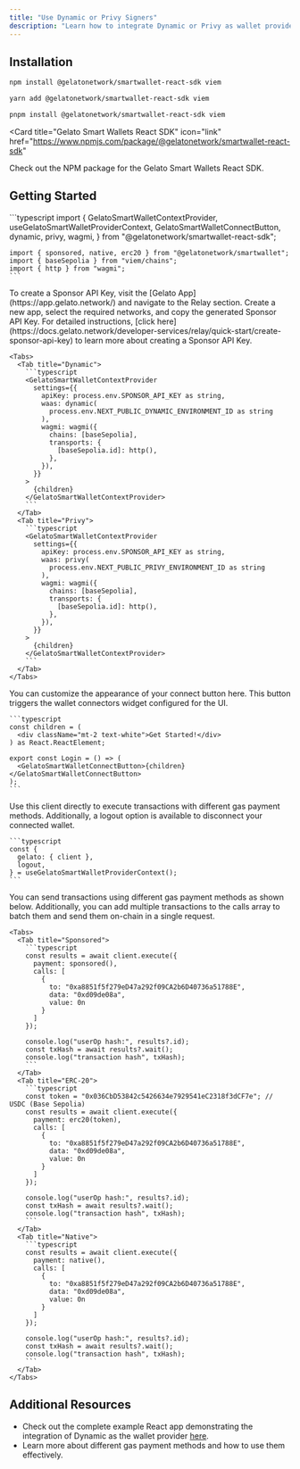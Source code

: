```yaml
---
title: "Use Dynamic or Privy Signers"
description: "Learn how to integrate Dynamic or Privy as wallet providers with the Gelato Smart Wallets React SDK"
---
```


## Installation

<CodeGroup>

```bash npm
npm install @gelatonetwork/smartwallet-react-sdk viem
```

```bash yarn
yarn add @gelatonetwork/smartwallet-react-sdk viem
```

```bash pnpm
pnpm install @gelatonetwork/smartwallet-react-sdk viem
```

</CodeGroup>

<Card
  title="Gelato Smart Wallets React SDK"
  icon="link"
  href="https://www.npmjs.com/package/@gelatonetwork/smartwallet-react-sdk"
>
  Check out the NPM package for the Gelato Smart Wallets React SDK.
</Card>

## Getting Started

<Steps>
  <Step title="Importing Dependencies">
    ```typescript
    import {
      GelatoSmartWalletContextProvider,
      useGelatoSmartWalletProviderContext,
      GelatoSmartWalletConnectButton,
      dynamic,
      privy,
      wagmi,
    } from "@gelatonetwork/smartwallet-react-sdk";

    import { sponsored, native, erc20 } from "@gelatonetwork/smartwallet";
    import { baseSepolia } from "viem/chains";
    import { http } from "wagmi";
    ```

  </Step>
  <Step title="Setting up Smart Wallet Context Provider">
    To create a Sponsor API Key, visit the [Gelato App](https://app.gelato.network/) and navigate to the Relay section. Create a new app, select the required networks, and copy the generated Sponsor API Key.
    For detailed instructions, [click here](https://docs.gelato.network/developer-services/relay/quick-start/create-sponsor-api-key) to learn more about creating a Sponsor API Key.

    <Tabs>
      <Tab title="Dynamic">
        ```typescript
        <GelatoSmartWalletContextProvider
          settings={{
            apiKey: process.env.SPONSOR_API_KEY as string,
            waas: dynamic(
              process.env.NEXT_PUBLIC_DYNAMIC_ENVIRONMENT_ID as string
            ),
            wagmi: wagmi({
              chains: [baseSepolia],
              transports: {
                [baseSepolia.id]: http(),
              },
            }),
          }}
        >
          {children}
        </GelatoSmartWalletContextProvider>
        ```
      </Tab>
      <Tab title="Privy">
        ```typescript
        <GelatoSmartWalletContextProvider
          settings={{
            apiKey: process.env.SPONSOR_API_KEY as string,
            waas: privy(
              process.env.NEXT_PUBLIC_PRIVY_ENVIRONMENT_ID as string
            ),
            wagmi: wagmi({
              chains: [baseSepolia],
              transports: {
                [baseSepolia.id]: http(),
              },
            }),
          }}
        >
          {children}
        </GelatoSmartWalletContextProvider>
        ```
      </Tab>
    </Tabs>

  </Step>
  <Step title="Setting up Connect Button">
    You can customize the appearance of your connect button here. This button triggers the wallet connectors widget configured for the UI.

    ```typescript
    const children = (
      <div className="mt-2 text-white">Get Started!</div>
    ) as React.ReactElement;

    export const Login = () => (
      <GelatoSmartWalletConnectButton>{children}</GelatoSmartWalletConnectButton>
    );
    ```

  </Step>
  <Step title="Fetching Smart Wallet Client">
    Use this client directly to execute transactions with different gas payment methods. Additionally, a logout option is available to disconnect your connected wallet.

    ```typescript
    const {
      gelato: { client },
      logout,
    } = useGelatoSmartWalletProviderContext();
    ```

  </Step>
  <Step title="Sending Transactions">
    You can send transactions using different gas payment methods as shown below. Additionally, you can add multiple transactions to the calls array to batch them and send them on-chain in a single request.

    <Tabs>
      <Tab title="Sponsored">
        ```typescript
        const results = await client.execute({
          payment: sponsored(),
          calls: [
            {
              to: "0xa8851f5f279eD47a292f09CA2b6D40736a51788E",
              data: "0xd09de08a",
              value: 0n
            }
          ]
        });

        console.log("userOp hash:", results?.id);
        const txHash = await results?.wait();
        console.log("transaction hash", txHash);
        ```
      </Tab>
      <Tab title="ERC-20">
        ```typescript
        const token = "0x036CbD53842c5426634e7929541eC2318f3dCF7e"; // USDC (Base Sepolia)
        const results = await client.execute({
          payment: erc20(token),
          calls: [
            {
              to: "0xa8851f5f279eD47a292f09CA2b6D40736a51788E",
              data: "0xd09de08a",
              value: 0n
            }
          ]
        });

        console.log("userOp hash:", results?.id);
        const txHash = await results?.wait();
        console.log("transaction hash", txHash);
        ```
      </Tab>
      <Tab title="Native">
        ```typescript
        const results = await client.execute({
          payment: native(),
          calls: [
            {
              to: "0xa8851f5f279eD47a292f09CA2b6D40736a51788E",
              data: "0xd09de08a",
              value: 0n
            }
          ]
        });

        console.log("userOp hash:", results?.id);
        const txHash = await results?.wait();
        console.log("transaction hash", txHash);
        ```
      </Tab>
    </Tabs>

  </Step>
</Steps>

## Additional Resources

- Check out the complete example React app demonstrating the integration of Dynamic as the wallet provider [here](https://github.com/gelatodigital/gelato-sdk-examples/tree/main/examples/react-sdk).
- Learn more about different gas payment methods and how to use them effectively.

